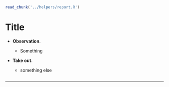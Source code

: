 ```r
read_chunk('../helpers/report.R')
```

# Title

* **Observation.**

    - Something

* **Take out.**

    - something else

```r
```

***
